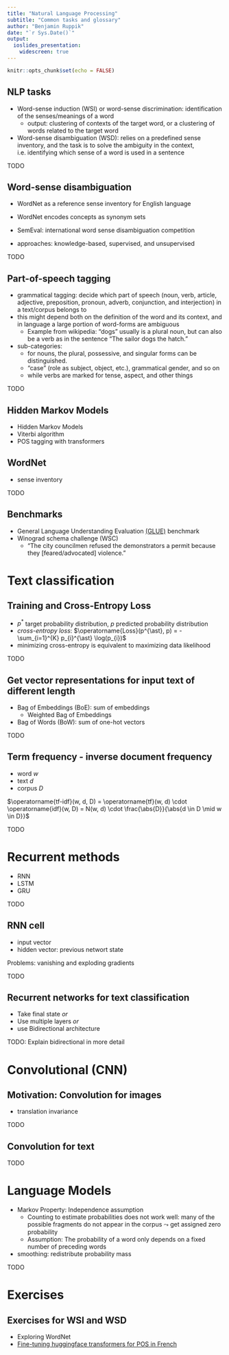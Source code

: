 ```yaml
---
title: "Natural Language Processing"
subtitle: "Common tasks and glossary"
author: "Benjamin Ruppik"
date: "`r Sys.Date()`"
output:
  ioslides_presentation:
    widescreen: true
---
```


```r
knitr::opts_chunk$set(echo = FALSE)
```

## NLP tasks

* Word-sense induction (WSI) or word-sense discrimination: identification of the senses/meanings of a word
  * output: clustering of contexts of the target word, or a clustering of words related to the target word
* Word-sense disambiguation (WSD): relies on a predefined sense inventory,
and the task is to solve the ambiguity in the context, i.e. identifying which sense of a word is used in a sentence

TODO

## Word-sense disambiguation

* WordNet as a reference sense inventory for English language
* WordNet encodes concepts as synonym sets

* SemEval: international word sense disambiguation competition
* approaches: knowledge-based, supervised, and unsupervised

TODO

## Part-of-speech tagging

* grammatical tagging: decide which part of speech
(noun, verb, article, adjective, preposition, pronoun, adverb, conjunction, and interjection)
in a text/corpus belongs to
* this might depend both on the definition of the word and its context, and in language
a large portion of word-forms are ambiguous
  * Example from wikipedia: "dogs" usually is a plural noun, but can also be a verb as in the sentence
  "The sailor dogs the hatch."
* sub-categories:
  * for nouns, the plural, possessive, and singular forms can be distinguished.
  * "case" (role as subject, object, etc.), grammatical gender, and so on
  * while verbs are marked for tense, aspect, and other things

TODO

## Hidden Markov Models

* Hidden Markov Models
* Viterbi algorithm
* POS tagging with transformers

## WordNet

* sense inventory

TODO

## Benchmarks

* General Language Understanding Evaluation [(GLUE)](https://gluebenchmark.com/)
 benchmark
* Winograd schema challenge (WSC)
  * "The city councilmen refused the demonstrators a permit because they [feared/advocated] violence."


# Text classification

## Training and Cross-Entropy Loss

* $p^{\ast}$ target probability distribution, $p$ predicted probability distribution
* *cross-entropy loss*: $\operatorname{Loss}(p^{\ast}, p) = - \sum_{i=1}^{K} p_{i}^{\ast} \log(p_{i})$
* minimizing cross-entropy is equivalent to maximizing data likelihood

TODO

## Get vector representations for input text of different length

* Bag of Embeddings (BoE): sum of embeddings
  * Weighted Bag of Embeddings

* Bag of Words (BoW): sum of one-hot vectors

TODO

## Term frequency - inverse document frequency

* word $w$
* text $d$
* corpus $D$

$\operatorname{tf-idf}(w, d, D) = \operatorname{tf}(w, d) \cdot \operatorname{idf}(w, D)
= N(w, d) \cdot \frac{\abs{D}}{\abs{d \in D \mid w \in D}}$

TODO

# Recurrent methods

* RNN
* LSTM
* GRU

TODO

## RNN cell

* input vector
* hidden vector: previous networt state

Problems: vanishing and exploding gradients

TODO

## Recurrent networks for text classification

* Take final state *or*
* Use multiple layers *or*
* use Bidirectional architecture

TODO: Explain bidirectional in more detail

# Convolutional (CNN)

## Motivation: Convolution for images

* translation invariance

TODO

## Convolution for text

TODO

# Language Models

* Markov Property: Independence assumption
  * Counting to estimate probabilities does not work well:
  many of the possible fragments do not appear in the corpus
  $\leadsto$ get assigned zero probability
  * Assumption: The probability of a word only depends on a fixed number of preceding words

* smoothing: redistribute probability mass

TODO

# Exercises

## Exercises for WSI and WSD

* Exploring WordNet
* [Fine-tuning huggingface transformers for POS in French](https://signal.onepointltd.com/post/102gbbr/training-an-nlp-model-with-hugging-face-transformers)
